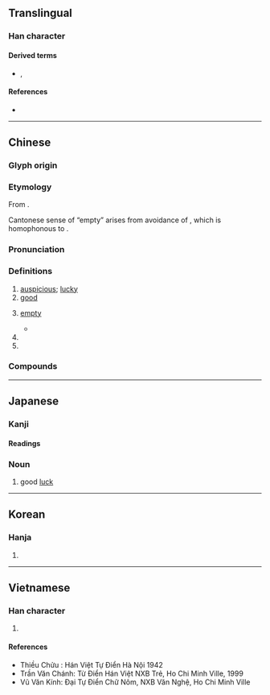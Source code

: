 {{character info/new}}
{{also|𠮷|喆|吿|告|古|舌|舎}}
==Translingual==
{{stroke order|strokes=6}}

===Han character===
{{Han char|rn=30|rad=口|as=03|sn=6|four=40601|canj=GR|ids=⿱士口}}

====Derived terms====
* {{l|mul|喆}}, {{l|mul|桔}}

====References====
* {{Han ref|kx=0175.020|dkj=03289|dj=0389.020|hdz=10576.060|uh=5409|ud=21513|bh=A64E|bd=42574}}

----

==Chinese==
{{zh-forms|alt=𠮷}}

===Glyph origin===
{{Han etyl}}

===Etymology===
From {{inh|zh|sit-pro|*s-kjit||happy; pleased}}.

Cantonese sense of “empty” arises from avoidance of {{zh-l|空|hung1}}, which is homophonous to {{zh-l|凶|hung1|inauspicious}}.

===Pronunciation===
{{zh-pron
|m=jí
|c=gat1
|h=pfs=kit
|md=gék
|mn=xm,qz,tw:kiat/xm,zz:kit
|mn_note=Xiamen: kiat - vernacular; kit - literary
|mn-t=gig4
|w=4jiq
|mc=y
|oc=y
|cat=a,pn
}}

===Definitions===
{{zh-hanzi}}

# [[auspicious]]; [[lucky]]
# [[good]]
# {{lb|zh|Cantonese|euphemistic}} [[empty]]
#* {{zh-x|橫掂 有 間 房{fong4-2} 吉 咗 喺度，不如 租 畀 人 住 啊。|Since there's an '''empty''' room, why don't we rent it out?|C}}
# {{zh-short|吉林|[[Jilin]] Province}}
# {{surname|lang=zh}}

===Compounds===
{{zh-der|吉他|吉兆|吉日|不吉|丙吉問牛|乞拉朋吉|凶多吉少|初吉|卜吉|即吉|吉丁|吉丁當|吉丁疙疸|吉丟古堆|吉人|吉人天相|吉備真備|吉光片羽|吉凶|吉凶悔吝|吉凶慶弔|吉凶未卜|吉利|吉利話|吉劇|吉卜賽人|吉卜齡|吉占|吉吉枓枓|吉問|吉器|吉地|吉士|吉夕|吉娃娃|吉安|吉屋|吉川英治|吉州窯|吉布地|吉帖|吉席|吉慶|吉慶無虞|吉日良辰|吉旦|吉星文|吉星高照|吉時|吉普女郎|吉普賽|吉普車|吉月|吉朋|吉服|吉期|吉林|吉爾庫克|吉特巴|吉玎玎|吉田松陰|吉田茂|吉祥|吉祥如意|吉祥止止|吉祥物|吉禮|吉羊|吉蔑|吉藏|吉言|吉貝|吉賽爾|吉辛|吉達|吉里巴斯|吉金|吉金文|吉隆坡|吉魯巴|吉鹽|喜鵲叫吉|喬吉|塔吉克族|多凶少吉|夢蘭叶吉|大吉|大吉大利|大吉嶺|天相吉人|巴什吉爾|帕息吉|延吉縣|從吉|成吉思汗|擇吉|易元吉|春風藹吉|月吉|柏吉烏斯|歐吉桑|涓吉|溜之大吉|潭祉叶吉|王吉|百事大吉|福吉|萬事大吉|秦吉了|納吉|羅鉗吉網|良辰吉日|襲吉|諏吉|豐臣秀吉|趨吉避凶|逢凶化吉|避凶就吉|避凶趨吉|邱吉爾|鄭吉|開市大吉|開張大吉|關門大吉|電吉他|黃道吉日}}

----

==Japanese==

===Kanji===
{{ja-kanji|grade=c|rs=口03}}

====Readings====
{{ja-readings
|goon=きち
|kanon=きつ
|kun=よ-い, よ-し
}}

{{ja-kanjitab|きち|yomi=o}}

{{ja-kanjitab|きつ|yomi=o}}

===Noun===
{{ja-noun|きち|きつ}}

# good [[luck]]

----

==Korean==

===Hanja===
{{ko-hanja|hangeul=길|rv=gil|mr=kil|y=kil}}

# {{defn|lang=ko|sort=口03}}

----

==Vietnamese==

===Han character===
{{vi-hantu|[[cát]], [[kiết]]|rs=口03}}

# {{defn|lang=vi|sort=口03}}

====References====
* Thiều Chửu : Hán Việt Tự Điển Hà Nội 1942
* Trần Văn Chánh: Từ Điển Hán Việt NXB Trẻ, Ho Chi Minh Ville, 1999
* Vũ Văn Kính: Đại Tự Điển Chữ Nôm, NXB Văn Nghệ, Ho Chi Minh Ville